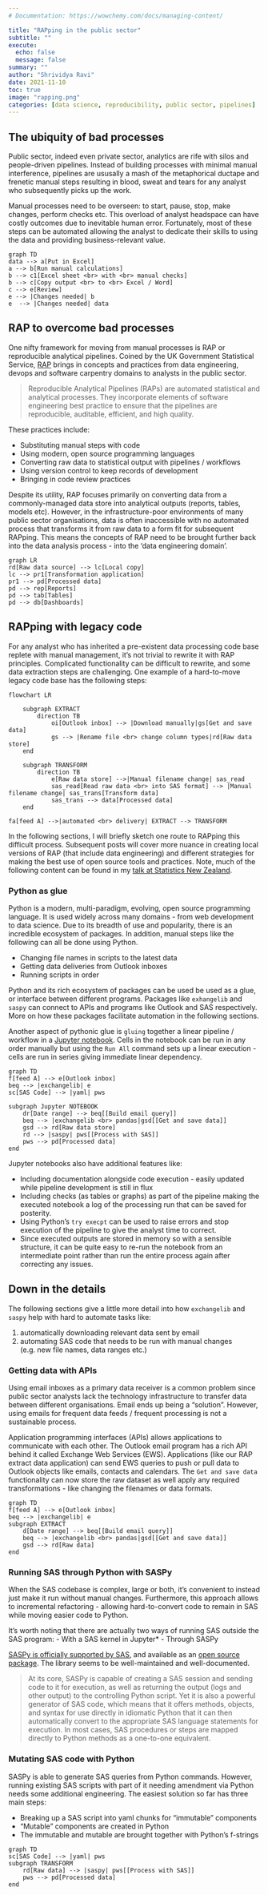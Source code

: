 ```yaml
---
# Documentation: https://wowchemy.com/docs/managing-content/

title: "RAPping in the public sector"
subtitle: ""
execute:
  echo: false
  message: false
summary: ""
author: "Shrividya Ravi"
date: 2021-11-10
toc: true
image: "rapping.png"
categories: [data science, reproducibility, public sector, pipelines]
---
```


## The ubiquity of bad processes
Public sector, indeed even private sector, analytics are rife with silos and people-driven pipelines. Instead of building processes with minimal manual interference, pipelines are ususally a  mash of the metaphorical ductape and frenetic manual steps resulting in blood, sweat and tears for any analyst who subsequently picks up the work. 

Manual processes need to be overseen: to start, pause, stop, make changes, perform checks etc. This overload of analyst headspace can have costly outcomes due to inevitable human error. Fortunately, most of these steps can be automated allowing the analyst to dedicate their skills to using the data and providing business-relevant value. 


```mermaid
graph TD
data --> a[Put in Excel]
a --> b[Run manual calculations]
b --> c1[Excel sheet <br> with <br> manual checks]
b --> c[Copy output <br> to <br> Excel / Word]
c --> e[Review]
e --> |Changes needed| b
e  --> |Changes needed| data
```


## RAP to overcome bad processes
One nifty framework for moving from manual processes is RAP or reproducible analytical pipelines. Coined by the UK Government Statistical Service, [RAP](https://gss.civilservice.gov.uk/reproducible-analytical-pipelines/) brings in concepts and practices from data engineering, devops and software carpentry domains to analysts in the public sector. 

> Reproducible Analytical Pipelines (RAPs) are automated statistical and analytical processes. They incorporate elements of software engineering best practice to ensure that the pipelines are reproducible, auditable, efficient, and high quality.

These practices include: 

- Substituting manual steps with code 
- Using modern, open source programming languages 
- Converting raw data to statistical output with pipelines / workflows
- Using version control to keep records of development
- Bringing in code review practices


Despite its utility, RAP focuses primarily on converting data from a commonly-managed data store into analytical outputs (reports, tables, models etc). However, in the infrastructure-poor environments of many public sector organisations, data is often inaccessible with no automated process that transforms it from raw data to a form fit for subsequent RAPping. This means the concepts of RAP need to be brought further back into the data analysis process - into the 'data engineering domain'. 

```mermaid
graph LR
rd[Raw data source] --> lc[Local copy]
lc --> pr1[Transformation application]
pr1 --> pd[Processed data]
pd --> rep[Reports]
pd --> tab[Tables]
pd --> db[Dashboards]
```


## RAPping with legacy code
For any analyst who has inherited a pre-existent data processing code base replete with manual management, it's not trivial to rewrite it with RAP principles. Complicated functionality can be difficult to rewrite, and some data extraction steps are challenging. One example of a hard-to-move legacy code base has the following steps: 


```mermaid
flowchart LR
	
	subgraph EXTRACT
		direction TB
			oi[Outlook inbox] --> |Download manually|gs[Get and save data]
			gs --> |Rename file <br> change column types|rd[Raw data store]
	end
	
	subgraph TRANSFORM
		direction TB
            e[Raw data store] -->|Manual filename change| sas_read
			sas_read[Read raw data <br> into SAS format] --> |Manual filename change| sas_trans[Transform data]
			sas_trans --> data[Processed data]
	end

fa[feed A] -->|automated <br> delivery| EXTRACT --> TRANSFORM 
```

In the following sections, I will briefly sketch one route to RAPping this difficult process. Subsequent posts will cover more nuance in creating local versions of RAP (that include data engineering) and different strategies for making the best use of open source tools and practices. Note, much of the following content can be found in my [talk at Statistics New Zealand](https://shriv-portfolio.netlify.app/talk/rap-statsnz/). 


### Python as glue
Python is a modern, multi-paradigm, evolving, open source programming language. It is used widely across many domains - from web development to data science. Due to its breadth of use and popularity, there is an incredible ecosystem of packages. In addition, manual steps like the following can all be done using Python. 

- Changing file names in scripts to the latest data
- Getting data deliveries from Outlook inboxes
- Running scripts in order 

Python and its rich ecosystem of packages can be used be used as a glue, or interface between different programs. Packages like `exhangelib` and `saspy` can connect to APIs and programs like Outlook and SAS respectively. More on how these packages facilitate automation in the following sections. 

Another aspect of pythonic glue is `gluing` together a linear pipeline / workflow in a [Jupyter notebook](https://jupyter.org/). Cells in the notebook can be run in any order manually but using the `Run All` command sets up a linear execution - cells are run in series giving immediate linear dependency. 

```mermaid
graph TD
f[feed A] --> e[Outlook inbox]
beq --> |exchangelib| e
sc[SAS Code] --> |yaml| pws

subgraph Jupyter NOTEBOOK
	dr[Date range] --> beq[[Build email query]]
	beq --> |exchangelib <br> pandas|gsd[[Get and save data]]
	gsd --> rd[Raw data store]
	rd --> |saspy| pws[[Process with SAS]]
	pws --> pd[Processed data]
end
```

Jupyter notebooks also have additional features like:

- Including documentation alongside code execution - easily updated while pipeline development is still in flux
- Including checks (as tables or graphs) as part of the pipeline making the executed notebook a log of the processing run that can be saved for posterity. 
- Using Python's `try execpt` can be used to raise errors and stop execution of the pipeline to give the analyst time to correct.
- Since executed outputs are stored in memory so with a sensible structure, it can be quite easy to re-run the notebook from an intermediate point rather than run the entire process again after correcting any issues. 


## Down in the details
The following sections give a little more detail into how `exchangelib` and `saspy` help with hard to automate tasks like:

(1) automatically downloading relevant data sent by email
(2) automating SAS code that needs to be run with manual changes (e.g. new file names, data ranges etc.)


### Getting data with APIs
Using email inboxes as a primary data receiver is a common problem since public sector analysts lack the technology infrastructure to transfer data between different organisations. Email ends up being a "solution". However, using emails for frequent data feeds / frequent processing is not a sustainable process. 

Application programming interfaces (APIs) allows applications to communicate with each other. The Outlook email program has a rich API behind it called Exchange Web Services (EWS). Applications (like our RAP extract data application) can send EWS queries to push or pull data to Outlook objects like emails, contacts and calendars. The `Get and save data` functionality can now store the raw dataset as well apply any required transformations - like changing the filenames or data formats. 

```mermaid
graph TD
f[feed A] --> e[Outlook inbox]
beq --> |exchangelib| e
subgraph EXTRACT	
	d[Date range] --> beq[[Build email query]]
	beq --> |exchangelib <br> pandas|gsd[[Get and save data]]
	gsd --> rd[Raw data]
end
```


### Running SAS through Python with SASPy
When the SAS codebase is complex, large or both, it's convenient to instead just make it run without manual changes. Furthermore, this approach allows to incremental refactoring - allowing hard-to-convert code to remain in SAS while moving easier code to Python. 

It's worth noting that there are actually two ways of running SAS outside the SAS program: 
- With a SAS kernel in Jupyter*
- Through SASPy

[SASPy is officially supported by SAS](https://support.sas.com/en/software/saspy.html), and available as an [open source package](https://github.com/sassoftware/saspy). The library seems to be well-maintained and well-documented. 

> At its core, SASPy is capable of creating a SAS session and sending code to it for execution, as well as returning the output (logs and other output) to the controlling Python script. Yet it is also a powerful generator of SAS code, which means that it offers methods, objects, and syntax for use directly in idiomatic Python that it can then automatically convert to the appropriate SAS language statements for execution. In most cases, SAS procedures or steps are mapped directly to Python methods as a one-to-one equivalent.


### Mutating SAS code with Python
SASPy is able to generate SAS queries from Python commands. However, running existing SAS scripts with part of it needing amendment via Python needs some additional engineering. The easiest solution so far has three main steps: 

- Breaking up a SAS script into yaml chunks for "immutable" components
- "Mutable" components are created in Python
- The immutable and mutable are brought together with Python's f-strings


```mermaid
graph TD
sc[SAS Code] --> |yaml| pws
subgraph TRANSFORM
	rd[Raw data] --> |saspy| pws[[Process with SAS]]
	pws --> pd[Processed data]
end
```


